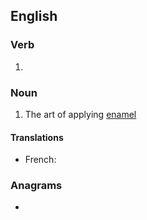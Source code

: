 ==English==

===Verb===
{{head|en|verb form}}

# {{lb|en|US}} {{present participle of|en|enamel|nocat=1}}

===Noun===
{{en-noun}}

# The art of applying [[enamel]]

====Translations====
{{trans-top|the art of applying enamel}}
* French: {{t+|fr|émaillerie|f}}
{{trans-mid}}
{{trans-bottom}}

===Anagrams===
* {{anagrams|en|a=aeegilmnn|malengine|meningeal}}